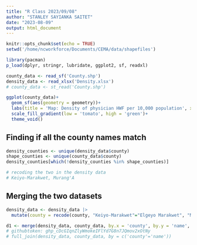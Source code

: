 ```yaml
---
title: "R Class 2023/09/08"
author: "STANLEY SAYIANKA SAITET"
date: "2023-08-09"
output: html_document
---
```


```r
knitr::opts_chunk$set(echo = TRUE)
setwd('/home/ncworkforce/Documents/CEMA/data/shapefiles')

library(pacman)
p_load(dplyr, stringr, lubridate, ggplot2, sf, readxl)
```

<!-- sudo aptitude install libgdal-dev -->
<!-- devtools::install_github("r-spatial/sf") -->

```r
county_data <- read_sf('County.shp')
density_data <- read_xlsx('Density.xlsx')
# county_data <- st_read('County.shp')
```

```r
ggplot(county_data)+
  geom_sf(aes(geometry = geometry))+
  labs(title = 'Map: Density of physician HWF per 10,000 population', x='', y = '', fill = 'Physician Density')+
  scale_fill_gradient(low = 'tomato', high = 'green')+
  theme_void()
```

## Finding if all the county names match

```r
density_counties <- unique(density_data$county)
shape_counties <- unique(county_data$county)
density_counties[which(!density_counties %in% shape_counties)]

# recoding the two in the density data
# Keiyo-Marakwet, Murang'A
```

## Merging the two datasets

```r
density_data <- density_data |>
  mutate(county = recode(county, "Keiyo-Marakwet"="Elgeyo Marakwet", "Murang'A"="Muranga"))

d1 <- merge(density_data, county_data, by.x = 'county', by.y = 'name', all = T)
# githubtoken: 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
# full_join(density_data, county_data, by = c('county'='name'))
```

```r

```









